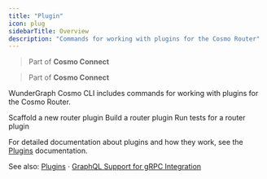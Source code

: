 ```yaml
---
title: "Plugin"
icon: plug
sidebarTitle: Overview
description: "Commands for working with plugins for the Cosmo Router"
---
```


> Part of **Cosmo Connect**

> Part of **Cosmo Connect**

WunderGraph Cosmo CLI includes commands for working with plugins for the Cosmo Router.

<CardGroup>
  <Card title="Init" href="/cli/router/plugin/init" icon="file-circle-plus">
    Scaffold a new router plugin
  </Card>
  <Card title="Build" href="/cli/router/plugin/build" icon="hammer">
    Build a router plugin
  </Card>
  <Card title="Test" href="/cli/router/plugin/test" icon="vial">
    Run tests for a router plugin
  </Card>
</CardGroup>

For detailed documentation about plugins and how they work, see the [Plugins](/router/gRPC/plugins) documentation. 

See also: [Plugins](/router/gRPC/plugins) · [GraphQL Support for gRPC Integration](/router/gRPC/graphql-support)